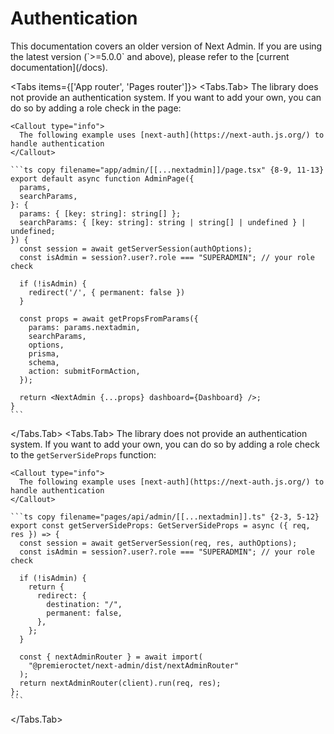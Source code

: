 
# Authentication
<Callout type="default">
  This documentation covers an older version of Next Admin. If you are using the
  latest version (`>=5.0.0` and above), please refer to the [current
  documentation](/docs).
</Callout>


<Tabs items={['App router', 'Pages router']}>
    <Tabs.Tab>
    The library does not provide an authentication system. If you want to add your own, you can do so by adding a role check in the page:

    <Callout type="info">
      The following example uses [next-auth](https://next-auth.js.org/) to handle authentication
    </Callout>

    ```ts copy filename="app/admin/[[...nextadmin]]/page.tsx" {8-9, 11-13}
    export default async function AdminPage({
      params,
      searchParams,
    }: {
      params: { [key: string]: string[] };
      searchParams: { [key: string]: string | string[] | undefined } | undefined;
    }) {
      const session = await getServerSession(authOptions);
      const isAdmin = session?.user?.role === "SUPERADMIN"; // your role check

      if (!isAdmin) {
        redirect('/', { permanent: false })
      }

      const props = await getPropsFromParams({
        params: params.nextadmin,
        searchParams,
        options,
        prisma,
        schema,
        action: submitFormAction,
      });

      return <NextAdmin {...props} dashboard={Dashboard} />;
    }
    ```

  </Tabs.Tab>
  <Tabs.Tab>
    The library does not provide an authentication system. If you want to add your own, you can do so by adding a role check to the `getServerSideProps` function:

    <Callout type="info">
      The following example uses [next-auth](https://next-auth.js.org/) to handle authentication
    </Callout>

    ```ts copy filename="pages/api/admin/[[...nextadmin]].ts" {2-3, 5-12}
    export const getServerSideProps: GetServerSideProps = async ({ req, res }) => {
      const session = await getServerSession(req, res, authOptions);
      const isAdmin = session?.user?.role === "SUPERADMIN"; // your role check

      if (!isAdmin) {
        return {
          redirect: {
            destination: "/",
            permanent: false,
          },
        };
      }

      const { nextAdminRouter } = await import(
        "@premieroctet/next-admin/dist/nextAdminRouter"
      );
      return nextAdminRouter(client).run(req, res);
    };
    ```

  </Tabs.Tab>
</Tabs>